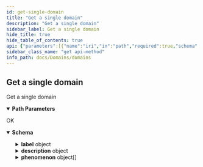```yaml
---
id: get-single-domain
title: "Get a single domain"
description: "Get a single domain"
sidebar_label: Get a single domain
hide_title: true
hide_table_of_contents: true
api: {"parameters":[{"name":"iri","in":"path","required":true,"schema":{"type":"integer or string"}}],"tags":["domains"],"operationId":"get-single-domain","responses":{"200":{"description":"OK","content":{"application/json":{"schema":{"type":"object","properties":{"id":{"type":"integer","description":"the id of the domain"},"slug":{"type":"string","description":"the slug of the domain"},"label":{"type":"object","properties":{"item":{"type":"array","items":{"type":"object","properties":{"languageCode":{"type":"string","description":"languageCode for the language of the label. e.g. `en`, `de`,...\n"},"text":{"type":"string","description":"the label text\n"},"translationId":{"type":"integer","description":"unique identifier of the translation item\n"}}}}}},"description":{"type":"object","properties":{"item":{"type":"array","items":{"type":"object","properties":{"languageCode":{"type":"string","description":"languageCode for the language of the description. e.g. `en`, `de`,...\n"},"text":{"type":"string","description":"the description text\n"},"translationId":{"type":"integer","description":"unique identifier of the translation item\n"}}}}}},"phenomenon":{"type":"array","description":"all phenomena that are linked to the retrieved domain\n","items":{"type":"object","properties":{"id":{"type":"integer","description":"the id of the phenomenon"},"slug":{"type":"string","description":"the slug of the phenomenon"},"label":{"type":"object","properties":{"item":{"type":"array","items":{"type":"object","properties":{"languageCode":{"type":"string","description":"languageCode for the language of the label. e.g. `en`, `de`,...\n"},"text":{"type":"string","description":"the label text\n"},"translationId":{"type":"integer","description":"unique identifier of the translation item\n"}}}}}},"validation":{"type":"boolean","description":"boolean that is true if the information is validated by an admin\n"}}}},"validation":{"type":"boolean","description":"boolean that is true if the information is validated by an admin\n"}}}}}}},"description":"Get a single domain","method":"get","path":"/domains/{iri}","servers":[{"url":"https://api.sensors.wiki","description":"Main (production) server"}],"info":{"title":"domains","version":"1.0.0"},"postman":{"name":"Get a single domain","description":{"type":"text/plain"},"url":{"path":["domains",":iri"],"host":["{{baseUrl}}"],"query":[],"variable":[{"disabled":false,"description":{"content":"(Required) ","type":"text/plain"},"type":"any","value":"","key":"iri"}]},"header":[{"key":"Accept","value":"application/json"}],"method":"GET"}}
sidebar_class_name: "get api-method"
info_path: docs/Domains/domains
---
```



## Get a single domain



Get a single domain

<details style={{"marginBottom":"1rem"}} data-collapsed={false} open={true}><summary style={{}}><strong>Path Parameters</strong></summary><div><ul><ParamsItem className={"paramsItem"} param={{"name":"iri","in":"path","required":true,"schema":{"type":"integer or string"}}}></ParamsItem></ul></div></details><div><ApiTabs><TabItem label={"200"} value={"200"}><div>

OK

</div><div><MimeTabs groupId={"mime-type"}><TabItem label={"application/json"} value={"application/json"}><SchemaTabs groupId={"schema-tabs"}><TabItem label={"Schema"} value={"Schema"}><details style={{}} data-collapsed={false} open={true}><summary style={{"textAlign":"left"}}><strong>Schema</strong></summary><div style={{"textAlign":"left","marginLeft":"1rem"}}></div><ul style={{"marginLeft":"1rem"}}><SchemaItem collapsible={false} name={"id"} required={false} schemaDescription={"the id of the domain"} schemaName={"integer"} qualifierMessage={undefined} defaultValue={undefined}></SchemaItem><SchemaItem collapsible={false} name={"slug"} required={false} schemaDescription={"the slug of the domain"} schemaName={"string"} qualifierMessage={undefined} defaultValue={undefined}></SchemaItem><SchemaItem collapsible={true} className={"schemaItem"}><details style={{}}><summary style={{}}><strong>label</strong><span style={{"opacity":"0.6"}}> object</span></summary><div style={{"marginLeft":"1rem"}}><SchemaItem collapsible={true} className={"schemaItem"}><details style={{}}><summary style={{}}><strong>item</strong><span style={{"opacity":"0.6"}}> object[]</span></summary><div style={{"marginLeft":"1rem"}}><SchemaItem collapsible={false} name={"languageCode"} required={false} schemaDescription={"languageCode for the language of the label. e.g. `en`, `de`,...\n"} schemaName={"string"} qualifierMessage={undefined} defaultValue={undefined}></SchemaItem><SchemaItem collapsible={false} name={"text"} required={false} schemaDescription={"the label text\n"} schemaName={"string"} qualifierMessage={undefined} defaultValue={undefined}></SchemaItem><SchemaItem collapsible={false} name={"translationId"} required={false} schemaDescription={"unique identifier of the translation item\n"} schemaName={"integer"} qualifierMessage={undefined} defaultValue={undefined}></SchemaItem></div></details></SchemaItem></div></details></SchemaItem><SchemaItem collapsible={true} className={"schemaItem"}><details style={{}}><summary style={{}}><strong>description</strong><span style={{"opacity":"0.6"}}> object</span></summary><div style={{"marginLeft":"1rem"}}><SchemaItem collapsible={true} className={"schemaItem"}><details style={{}}><summary style={{}}><strong>item</strong><span style={{"opacity":"0.6"}}> object[]</span></summary><div style={{"marginLeft":"1rem"}}><SchemaItem collapsible={false} name={"languageCode"} required={false} schemaDescription={"languageCode for the language of the description. e.g. `en`, `de`,...\n"} schemaName={"string"} qualifierMessage={undefined} defaultValue={undefined}></SchemaItem><SchemaItem collapsible={false} name={"text"} required={false} schemaDescription={"the description text\n"} schemaName={"string"} qualifierMessage={undefined} defaultValue={undefined}></SchemaItem><SchemaItem collapsible={false} name={"translationId"} required={false} schemaDescription={"unique identifier of the translation item\n"} schemaName={"integer"} qualifierMessage={undefined} defaultValue={undefined}></SchemaItem></div></details></SchemaItem></div></details></SchemaItem><SchemaItem collapsible={true} className={"schemaItem"}><details style={{}}><summary style={{}}><strong>phenomenon</strong><span style={{"opacity":"0.6"}}> object[]</span></summary><div style={{"marginLeft":"1rem"}}><div style={{"marginTop":".5rem","marginBottom":".5rem"}}>

all phenomena that are linked to the retrieved domain


</div><SchemaItem collapsible={false} name={"id"} required={false} schemaDescription={"the id of the phenomenon"} schemaName={"integer"} qualifierMessage={undefined} defaultValue={undefined}></SchemaItem><SchemaItem collapsible={false} name={"slug"} required={false} schemaDescription={"the slug of the phenomenon"} schemaName={"string"} qualifierMessage={undefined} defaultValue={undefined}></SchemaItem><SchemaItem collapsible={true} className={"schemaItem"}><details style={{}}><summary style={{}}><strong>label</strong><span style={{"opacity":"0.6"}}> object</span></summary><div style={{"marginLeft":"1rem"}}><SchemaItem collapsible={true} className={"schemaItem"}><details style={{}}><summary style={{}}><strong>item</strong><span style={{"opacity":"0.6"}}> object[]</span></summary><div style={{"marginLeft":"1rem"}}><SchemaItem collapsible={false} name={"languageCode"} required={false} schemaDescription={"languageCode for the language of the label. e.g. `en`, `de`,...\n"} schemaName={"string"} qualifierMessage={undefined} defaultValue={undefined}></SchemaItem><SchemaItem collapsible={false} name={"text"} required={false} schemaDescription={"the label text\n"} schemaName={"string"} qualifierMessage={undefined} defaultValue={undefined}></SchemaItem><SchemaItem collapsible={false} name={"translationId"} required={false} schemaDescription={"unique identifier of the translation item\n"} schemaName={"integer"} qualifierMessage={undefined} defaultValue={undefined}></SchemaItem></div></details></SchemaItem></div></details></SchemaItem><SchemaItem collapsible={false} name={"validation"} required={false} schemaDescription={"boolean that is true if the information is validated by an admin\n"} schemaName={"boolean"} qualifierMessage={undefined} defaultValue={undefined}></SchemaItem></div></details></SchemaItem><SchemaItem collapsible={false} name={"validation"} required={false} schemaDescription={"boolean that is true if the information is validated by an admin\n"} schemaName={"boolean"} qualifierMessage={undefined} defaultValue={undefined}></SchemaItem></ul></details></TabItem><TabItem label={"Example (from schema)"} value={"Example (from schema)"}><ResponseSamples responseExample={"{\n  \"id\": 0,\n  \"slug\": \"string\",\n  \"label\": {\n    \"item\": [\n      {\n        \"languageCode\": \"string\",\n        \"text\": \"string\",\n        \"translationId\": 0\n      }\n    ]\n  },\n  \"description\": {\n    \"item\": [\n      {\n        \"languageCode\": \"string\",\n        \"text\": \"string\",\n        \"translationId\": 0\n      }\n    ]\n  },\n  \"phenomenon\": [\n    {\n      \"id\": 0,\n      \"slug\": \"string\",\n      \"label\": {\n        \"item\": [\n          {\n            \"languageCode\": \"string\",\n            \"text\": \"string\",\n            \"translationId\": 0\n          }\n        ]\n      },\n      \"validation\": true\n    }\n  ],\n  \"validation\": true\n}"} language={"json"}></ResponseSamples></TabItem></SchemaTabs></TabItem></MimeTabs></div></TabItem></ApiTabs></div>
      